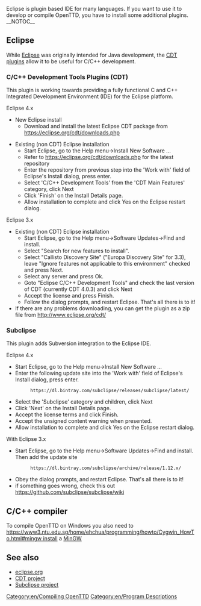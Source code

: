 [[Category:en/Compiling OpenTTD]][[Category:en/Program Descriptions]]
Eclipse is plugin based IDE for many languages. If you want to use it to develop or compile OpenTTD, you have to install some additional plugins.
__NOTOC__
== Eclipse ==
While [https://eclipse.org/ide/ Eclipse] was originally intended for Java development, the [https://eclipse.org/cdt/downloads.php CDT plugins] allow it to be useful for C/C++ development. 

=== C/C++ Development Tools Plugins (CDT) ===
This plugin is working towards providing a fully functional C and C++ Integrated Development Environment (IDE) for the Eclipse platform. 
;Eclipse 4.x
* New Eclipse install
** Download and install the latest Eclipse CDT package from https://eclipse.org/cdt/downloads.php 

* Existing (non CDT) Eclipse installation
** Start Eclipse, go to the Help menu->Install New Software ...
** Refer to https://eclipse.org/cdt/downloads.php for the latest repository
** Enter the repository from previous step into the 'Work with' field of Eclipse's Install dialog, press enter.
** Select 'C/C++ Development Tools' from the 'CDT Main Features' category, click Next
** Click 'Finish' on the Install Details page. 
** Allow installation to complete and click Yes on the Eclipse restart dialog.

;Eclipse 3.x
* Existing (non CDT) Eclipse installation
** Start Eclipse, go to the Help menu->Software Updates->Find and install.
** Select "Search for new features to install".  
** Select "Callisto Discovery Site" ("Europa Discovery Site" for 3.3), leave "Ignore features not applicable to this environment" checked and press Next.
** Select any server and press Ok.
** Goto "Eclipse C/C++ Development Tools" and check the last version of CDT (currently CDT 4.0.3) and click Next
** Accept the license and press Finish.
** Follow the dialog prompts, and restart Eclipse. That's all there is to it!
* If there are any problems downloading, you can get the plugin as a zip file from http://www.eclipse.org/cdt/

=== Subclipse ===
This plugin adds Subversion integration to the Eclipse IDE.

;Eclipse 4.x
* Start Eclipse, go to the Help menu->Install New Software ...
* Enter the following update site into the 'Work with' field of Eclipse's Install dialog, press enter.
*:<tt><nowiki>https://dl.bintray.com/subclipse/releases/subclipse/latest/</nowiki></tt>
* Select the 'Subclipse' category and children, click Next
* Click 'Next' on the Install Details page. 
* Accept the license terms and click Finish.
* Accept the unsigned content warning when presented.
* Allow installation to complete and click Yes on the Eclipse restart dialog.

;With Eclipse 3.x
* Start Eclipse, go to the Help menu->Software Updates->Find and install. Then add the update site
*:<tt><nowiki>https://dl.bintray.com/subclipse/archive/release/1.12.x/</nowiki></tt>
* Obey the dialog prompts, and restart Eclipse. That's all there is to it!
* if something goes wrong, check this out https://github.com/subclipse/subclipse/wiki

== C/C++ compiler ==
To compile OpenTTD on Windows you also need to [[https://www3.ntu.edu.sg/home/ehchua/programming/howto/Cygwin_HowTo.html#mingw install]] a [[en/Compiling on MinGW|MinGW]]

== See also ==
* [http://www.eclipse.org eclipse.org]
* [http://www.eclipse.org/cdt/ CDT project]
* [http://subclipse.tigris.org/ Subclipse project]